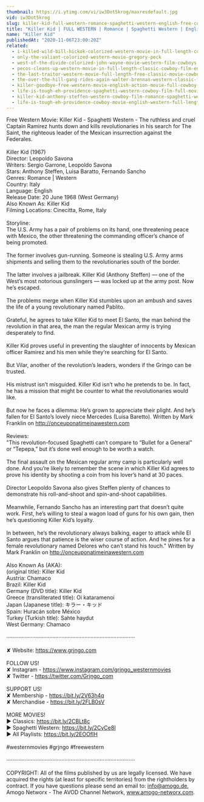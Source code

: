 ```yaml
---
thumbnail: https://i.ytimg.com/vi/iw3Dot5krog/maxresdefault.jpg
vid: iw3Dot5krog
slug: killer-kid-full-western-romance-spaghetti-western-english-free-cowboy-film
title: "Killer Kid | FULL WESTERN | Romance | Spaghetti Western | English | Free Cowboy Film"
name: "Killer Kid"
publishedAt: "2020-11-06T23:00:20Z"
related:
  - i-killed-wild-bill-hickok-colorized-western-movie-in-full-length-cowboys
  - only-the-valiant-colorized-western-movie-gregory-peck
  - west-of-the-divide-colorized-john-wayne-movie-western-film-cowboys
  - pecos-cleans-up-western-movie-in-full-length-classic-cowboy-film-english-free-movie
  - the-last-traitor-western-movie-full-length-free-classic-movie-cowboys-wild-west-films
  - the-over-the-hill-gang-rides-again-walter-brennan-western-classic-film-free-cowboy-movie
  - killer-goodbye-free-western-movie-english-action-movie-full-cowboy-film
  - life-is-tough-eh-providence-spaghetti-western-cowboy-film-full-movie-english
  - killer-kid-anthony-steffen-western-cowboy-film-romance-spaghetti-western
  - life-is-tough-eh-providence-cowboy-movie-english-western-full-length
---
```


Free Western Movie: Killer Kid - Spaghetti Western - The ruthless and cruel Captain Ramirez hunts down and kills revolutionaries in his search for The Saint, the righteous leader of the Mexican insurrection against the Federales. <br />
<br />
Killer Kid (1967)<br />
Director: Leopoldo Savona<br />
Writers: Sergio Garrone, Leopoldo Savona<br />
Stars: Anthony Steffen, Luisa Baratto, Fernando Sancho <br />
Genres: Romance | Western <br />
Country: Italy<br />
Language: English<br />
Release Date: 20 June 1968 (West Germany) <br />
Also Known As: Killer Kid <br />
Filming Locations: Cinecitta, Rome, Italy <br />
<br />
Storyline:<br />
The U.S. Army has a pair of problems on its hand, one threatening peace with Mexico, the other threatening the commanding officer’s chance of being promoted.<br />
<br />
The former involves gun-running. Someone is stealing U.S. Army arms shipments and selling them to the revolutionaries south of the border.<br />
<br />
The latter involves a jailbreak. Killer Kid (Anthony Steffen) — one of the West’s most notorious gunslingers — was locked up at the army post. Now he’s escaped.<br />
<br />
The problems merge when Killer Kid stumbles upon an ambush and saves the life of a young revolutionary named Pablito.<br />
<br />
Grateful, he agrees to take Killer Kid to meet El Santo, the man behind the revolution in that area, the man the regular Mexican army is trying desperately to find.<br />
<br />
Killer Kid proves useful in preventing the slaughter of innocents by Mexican officer Ramirez and his men while they’re searching for El Santo.<br />
<br />
But Vilar, another of the revolution’s leaders, wonders if the Gringo can be trusted.<br />
<br />
His mistrust isn’t misguided. Killer Kid isn’t who he pretends to be. In fact, he has a mission that might be counter to what the revolutionaries would like.<br />
<br />
But now he faces a dilemma: He’s grown to appreciate their plight. And he’s fallen for El Santo’s lovely niece Mercedes (Luisa Baretto). Written by Mark Franklin on http://onceuponatimeinawestern.com<br />
<br />
Reviews:<br />
"This revolution-focused Spaghetti can’t compare to “Bullet for a General” or “Tepepa,” but it’s done well enough to be worth a watch.<br />
<br />
The final assault on the Mexican regular army camp is particularly well done. And you’re likely to remember the scene in which Killer Kid agrees to prove his identity by shooting a coin from his lover’s hand at 30 paces.<br />
<br />
Director Leopoldo Savona also gives Steffen plenty of chances to demonstrate his roll-and-shoot and spin-and-shoot capabilities.<br />
<br />
Meanwhile, Fernando Sancho has an interesting part that doesn’t quite work. First, he’s willing to steal a wagon load of guns for his own gain, then he’s questioning Killer Kid’s loyalty.<br />
<br />
In between, he’s the revolutionary always balking, eager to attack while El Santo argues that patience is the wiser course of action. And he pines for a female revolutionary named Delores who can’t stand his touch." Written by Mark Franklin on http://onceuponatimeinawestern.com<br />
<br />
Also Known As (AKA):<br />
(original title): Killer Kid<br />
Austria: Chamaco<br />
Brazil: Killer Kid<br />
Germany (DVD title): Killer Kid<br />
Greece (transliterated title): Oi kataramenoi<br />
Japan (Japanese title): キラー・キッド<br />
Spain: Huracán sobre México<br />
Turkey (Turkish title): Sahte haydut<br />
West Germany: Chamaco<br />
<br />
····················································································<br />
<br />
✘ Website: https://www.grjngo.com<br />
<br />
FOLLOW US!<br />
✘ Instagram - https://www.instagram.com/grjngo_westernmovies<br />
✘ Twitter - https://twitter.com/Grjngo_com<br />
<br />
SUPPORT US!<br />
✘ Membership - https://bit.ly/2V63h4q<br />
✘ Merchandise - https://bit.ly/2FLB0sV<br />
<br />
MORE MOVIES! <br />
► Classics: https://bit.ly/2CBLt8c <br />
► Spaghetti Western: https://bit.ly/2CyCe8I <br />
► All Playlists: https://bit.ly/2EOOfIH <br />
<br />
#westernmovies #grjngo #freewestern<br />
<br />
····················································································<br />
<br />
COPYRIGHT: All of the films published by us are legally licensed. We have acquired the rights (at least for specific territories) from the rightholders by contract. If you have questions please send an email to: info@amogo.de, Amogo Networx - The AVOD Channel Network, www.amogo-networx.com.